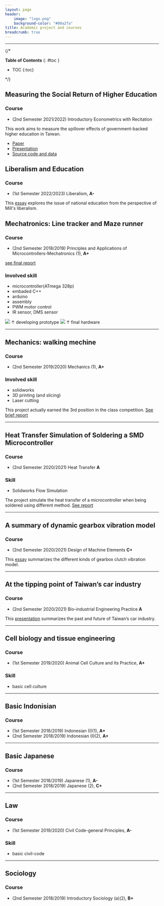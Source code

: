 ```yaml
---
layout: page
header:
    image: "logo.png"
    background-color: "#00a2fa"
title: Academic project and courses
breadcrumb: true
---
```

---
{/* <div class="panel radius" markdown="1">
**Table of Contents**
{: #toc }
*  TOC
{:toc}
</div> */}

## Measuring the Social Return of Higher Education
### Course
- (2nd Semester 2021/2022) Introductory Econometrics with Recitation

This work aims to measure the spillover effects of government-backed higher education in Taiwan.
- [Paper](../../docs/econometric_paper.pdf)
- [Presentation](../../docs/econometric_beamer.pdf)
- [Source code and data](https://github.com/bencer3283/Social-Return-of-Higher-Education) 

## Liberalism and Education
### Course
- (1st Semester 2022/2023) Liberalism, **A-**

This [essay](../../docs/liberalism.pdf) explores the issue of national education from the perspective of Mill's liberalism.

## Mechatronics: Line tracker and Maze runner
### Course
- (2nd Semester 2018/2019) Principles and Applications of Microcontrollers-Mechatronics (1), **A+**

[see final report](https://bencer3283.github.io/docs/MachetronicsFinalReport.pdf)
### Involved skill
- microcontroller(ATmega 328p)
- embaded C++
- arduino
- assembly
- PWM motor control
- IR sensor, DMS sensor

![](https://i.imgur.com/nOpGfZM.jpg)
&uarr; developing prototype
![](https://i.imgur.com/aHJBKKO.png)
&uarr; final hardware

---

## Mechanics: walking mechine
### Course
-  (2nd Semester 2019/2020) Mechanics (1), **A+**

### Involved skill
- solidworks
- 3D printing (and slicing)
- Laser cutting

This project actually earned the 3rd position in the class competition. [See brief report](https://bencer3283.github.io/docs/mechanicsReport.pdf)

---

## Heat Transfer Simulation of Soldering a SMD Microcontroller
### Course
- (2nd Semester 2020/2021) Heat Transfer **A**

### Skill
- Solidworks Flow Simulation

The project simulate the heat transfer of a microcontroller when being soldered using different method. [See report](/../../docs/heattransfer.pdf) 

---

## A summary of dynamic gearbox vibration model
### Course
- (2nd Semester 2020/2021) Design of Machine Elements **C+**

This [essay](/../../docs/dme.pdf) summarizes the different kinds of gearbox clutch vibration model.

---

## At the tipping point of Taiwan’s car industry
### Course
- (2nd Semester 2020/2021) Bio-industrial Engineering Practice **A**

This [presentation](/../../docs/carindustry.pdf) summarizes the past and future of Taiwan’s car industry.

---

## Cell biology and tissue engineering
### Course
- (1st Semester 2019/2020) Animal Cell Culture and Its Practice, **A+**

### Skill
- basic cell culture

---

## Basic Indonisian
### Course
- (1st Semester 2018/2019) Indonesian (I)(1), **A+**
- (2nd Semester 2018/2019) Indonesian (I)(2), **A+**

---

## Basic Japanese
### Course
- (1st Semester 2018/2019) Japanese (1), **A-**
- (2nd Semester 2018/2019) Japanese (2), **C+**

---

## Law
### Course
- (1st Semester 2019/2020) Civil Code-general Principles, **A-**

### Skill
- basic civil-code

---

## Sociology
### Course
- (2nd Semester 2018/2019) Introductory Sociology (a)(2), **B+**